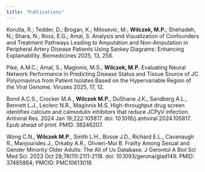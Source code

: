 ```yaml
---
title: "Publications"
---
```


Korutla, R.; Tedder, D.; Brogan, K.; Milosevic, M.; **Wilczek, M.P.**; Shehadeh, N.; Shara, N.; Ross, 
E.G.; Amal, S. Analysis and Visualization of Confounders and Treatment Pathways Leading to 
Amputation and Non-Amputation in Peripheral Artery Disease Patients Using Sankey Diagrams: 
Enhancing Explainability. Biomedicines 2025, 13, 258.  


Pike, A.M.C.; Amal, S.; Maginnis, M.S.; **Wilczek, M.P.** Evaluating Neural Network Performance in 
Predicting Disease Status and Tissue Source of JC Polyomavirus from Patient Isolates Based on 
the Hypervariable Region of the Viral Genome. Viruses 2025, 17, 12.  


Bond A.C.S., Crocker M.A., **Wilczek M.P.**, DuShane J.K., Sandberg A.L., Bennett L.J., Leclerc N.R., 
Maginnis M.S. High-throughput drug screen identifies calcium and calmodulin inhibitors that 
reduce JCPyV infection. Antiviral Res. 2024 Jan 19;222:105817. doi: 
10.1016/j.antiviral.2024.105817. Epub ahead of print. PMID: 38246207.


Wong C.N., **Wilczek M.P.**, Smith L.H., Bosse J.D., Richard E.L., Cavanaugh R., Manjourides J., 
Orkaby A.R., Olivieri-Mui B. Frailty Among Sexual and Gender Minority Older Adults: The All of 
Us Database. J Gerontol A Biol Sci Med Sci. 2023 Oct 28;78(11):2111-2118. doi: 
10.1093/gerona/glad149. PMID: 37485864; PMCID: PMC10613018. 